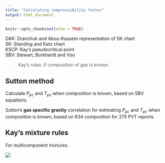 ```yaml
---
title: "Calculating compressibility factor"
output: html_document
---
```


```r
knitr::opts_chunk$set(echo = TRUE)
```

DAK: Dranchuk and Abou-Kassem representation of SK chart\
SK: Standing and Katz chart\
KSCP: Kay's pseudocritical point\
SBV: Stewart, Burkhardt and Voo\

> Kay's rules: if composition of gas is known.

## Sutton method
Calculate $P_{pc}$ and $T_{pc}$ when composition is known, based on SBV equations.

Sutton's **gas specific gravity** correlation for estimating $P_{pc}$ and $T_{pc}$ when composition is known, based on 634 composition for 275 PVT reports.

## Kay's mixture rules
For multicomponent mixtures.

![](./images/kays_mixture_rules-MC111.jpg)